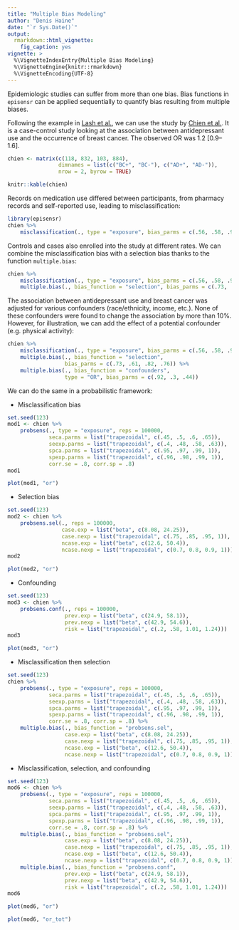 ```yaml
---
title: "Multiple Bias Modeling"
author: "Denis Haine"
date: "`r Sys.Date()`"
output:
  rmarkdown::html_vignette:
    fig_caption: yes
vignette: >
  %\VignetteIndexEntry{Multiple Bias Modeling}
  %\VignetteEngine{knitr::rmarkdown}
  %\VignetteEncoding{UTF-8}
---
```


Epidemiologic studies can suffer from more than one bias.
Bias functions in `episensr` can be applied sequentially to quantify bias
resulting from multiple biases.

Following the example in [Lash et
al.](https://link.springer.com/book/10.1007/978-3-030-82673-4), we can use the study by [Chien et
al.](https://link.springer.com/article/10.1007/s10549-005-9056-0).
It is a case-control study looking at the association between antidepressant use and the
occurrence of breast cancer. The observed OR was 1.2 [0.9--1.6].

```r
chien <- matrix(c(118, 832, 103, 884),
                dimnames = list(c("BC+", "BC-"), c("AD+", "AD-")),
                nrow = 2, byrow = TRUE)
```

```r
knitr::kable(chien)
```

Records on medication use differed between participants, from pharmacy records
and self-reported use, leading to misclassification:

```r
library(episensr)
chien %>%
    misclassification(., type = "exposure", bias_parms = c(.56, .58, .99, .97))
```

Controls and cases also enrolled into the study at different rates.
We can combine the misclassification bias with a selection bias thanks to the
function `multiple.bias`:

```r
chien %>%
    misclassification(., type = "exposure", bias_parms = c(.56, .58, .99, .97)) %>%
    multiple.bias(., bias_function = "selection", bias_parms = c(.73, .61, .82, .76))
```

The association between antidepressant use and breast cancer was adjusted for
various confounders (race/ethnicity, income, etc.).
None of these confounders were found to change the association by more than 10%.
However, for illustration, we can add the effect of a potential confounder (e.g.
physical activity):

```r
chien %>%
    misclassification(., type = "exposure", bias_parms = c(.56, .58, .99, .97)) %>%
    multiple.bias(., bias_function = "selection",
                  bias_parms = c(.73, .61, .82, .76)) %>%
    multiple.bias(., bias_function = "confounders",
                  type = "OR", bias_parms = c(.92, .3, .44))
```

We can do the same in a probabilistic framework:

* Misclassification bias

```r
set.seed(123)
mod1 <- chien %>%
    probsens(., type = "exposure", reps = 100000,
             seca.parms = list("trapezoidal", c(.45, .5, .6, .65)),
             seexp.parms = list("trapezoidal", c(.4, .48, .58, .63)),
             spca.parms = list("trapezoidal", c(.95, .97, .99, 1)),
             spexp.parms = list("trapezoidal", c(.96, .98, .99, 1)),
             corr.se = .8, corr.sp = .8)
mod1
```
```r
plot(mod1, "or")
```

* Selection bias

```r
set.seed(123)
mod2 <- chien %>%
    probsens.sel(., reps = 100000,
                 case.exp = list("beta", c(8.08, 24.25)),
                 case.nexp = list("trapezoidal", c(.75, .85, .95, 1)),
                 ncase.exp = list("beta", c(12.6, 50.4)),
                 ncase.nexp = list("trapezoidal", c(0.7, 0.8, 0.9, 1)))
mod2
```

```r
plot(mod2, "or")
```

* Confounding

```r
set.seed(123)
mod3 <- chien %>%
    probsens.conf(., reps = 100000,
                  prev.exp = list("beta", c(24.9, 58.1)),
                  prev.nexp = list("beta", c(42.9, 54.6)),
                  risk = list("trapezoidal", c(.2, .58, 1.01, 1.24)))
mod3
```

```r
plot(mod3, "or")
```

* Misclassification then selection

```r
set.seed(123)
chien %>%
    probsens(., type = "exposure", reps = 100000,
             seca.parms = list("trapezoidal", c(.45, .5, .6, .65)),
             seexp.parms = list("trapezoidal", c(.4, .48, .58, .63)),
             spca.parms = list("trapezoidal", c(.95, .97, .99, 1)),
             spexp.parms = list("trapezoidal", c(.96, .98, .99, 1)),
             corr.se = .8, corr.sp = .8) %>%
    multiple.bias(., bias_function = "probsens.sel",
                  case.exp = list("beta", c(8.08, 24.25)),
                  case.nexp = list("trapezoidal", c(.75, .85, .95, 1)),
                  ncase.exp = list("beta", c(12.6, 50.4)),
                  ncase.nexp = list("trapezoidal", c(0.7, 0.8, 0.9, 1)))
```

* Misclassification, selection, and confounding

```r
set.seed(123)
mod6 <- chien %>%
    probsens(., type = "exposure", reps = 100000,
             seca.parms = list("trapezoidal", c(.45, .5, .6, .65)),
             seexp.parms = list("trapezoidal", c(.4, .48, .58, .63)),
             spca.parms = list("trapezoidal", c(.95, .97, .99, 1)),
             spexp.parms = list("trapezoidal", c(.96, .98, .99, 1)),
             corr.se = .8, corr.sp = .8) %>%
    multiple.bias(., bias_function = "probsens.sel",
                  case.exp = list("beta", c(8.08, 24.25)),
                  case.nexp = list("trapezoidal", c(.75, .85, .95, 1)),
                  ncase.exp = list("beta", c(12.6, 50.4)),
                  ncase.nexp = list("trapezoidal", c(0.7, 0.8, 0.9, 1))) %>%
    multiple.bias(., bias_function = "probsens.conf",
                  prev.exp = list("beta", c(24.9, 58.1)),
                  prev.nexp = list("beta", c(42.9, 54.6)),
                  risk = list("trapezoidal", c(.2, .58, 1.01, 1.24)))
mod6
```

```r
plot(mod6, "or")

plot(mod6, "or_tot")
```
